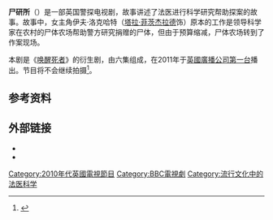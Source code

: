 {{Expand English|The Body Farm (TV series)|tpercent=10}}

'''尸研所'''（{{lang-en|The Body Farm}}）是一部英国警探电视剧，故事讲述了法医进行科学研究帮助探案的故事。故事中，女主角伊夫·洛克哈特（[[塔拉·菲茨杰拉德|塔拉·菲茨杰拉德]]饰）原本的工作是领导科学家在农村的尸体农场帮助警方研究捐赠的尸体，但由于预算缩减，尸体农场转到了作案现场。

本剧是《[[唤醒死者|唤醒死者]]》的衍生剧，由六集组成，在2011年于[[英國廣播公司第一台|英國廣播公司第一台]]播出。节目将不会继续拍摄<ref>{{citation |url=http://www.radiotimes.com/news/2012-01-30/the-body-farm-axed-after-just-one-series |title=The Body Farm axed after just one series |publisher=RadioTimes |accessdate=29 May 2012 |archive-date=2012-11-30 |archive-url=https://web.archive.org/web/20121130213851/http://www.radiotimes.com/news/2012-01-30/the-body-farm-axed-after-just-one-series |dead-url=no }}</ref>。

==参考资料==
<references/>
==外部链接==
*{{BBC programme|b014sp3c|尸研所}}
*{{Watch in Mainland China|优酷网|url=http://www.youku.com/show_page/id_z42194beca54811e1a19e.html}}
[[Category:2010年代英國電視節目|Category:2010年代英國電視節目]]
[[Category:BBC電視劇|Category:BBC電視劇]]
[[Category:流行文化中的法医科学|Category:流行文化中的法医科学]]
